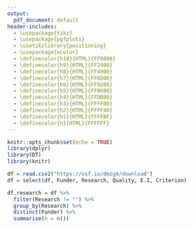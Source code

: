 ```yaml
---
output:
  pdf_document: default
header-includes: 
  - \usepackage{tikz}
  - \usepackage{pgfplots}
  - \usetikzlibrary{positioning}
  - \usepackage{xcolor}
  - \definecolor{h10}{HTML}{FF0000}
  - \definecolor{h9}{HTML}{FF2400}
  - \definecolor{h8}{HTML}{FF4900}
  - \definecolor{h7}{HTML}{FF6D00}
  - \definecolor{h6}{HTML}{FF9200}
  - \definecolor{h5}{HTML}{FFB600}
  - \definecolor{h4}{HTML}{FFDB00}
  - \definecolor{h3}{HTML}{FFFF00}
  - \definecolor{h2}{HTML}{FFFF40}
  - \definecolor{h1}{HTML}{FFFFBF}
  - \definecolor{h}{HTML}{FFFFFF}
---
```


```r
knitr::opts_chunk$set(echo = TRUE)
library(dplyr)
library(DT)
library(knitr)
```

```r
df = read.csv2("https://osf.io/dmzg4/download")
df = select(df, Funder, Research, Quality, E.I, Criterion)
```

```r
df.research = df %>% 
  filter(Research != "") %>%
  group_by(Research) %>% 
  distinct(Funder) %>% 
  summarise(n = n())
```

\begin{tikzpicture}[
mynode/.style={rectangle, draw, text width=.75in, rounded corners, align=center},
lnode/.style={rectangle, draw, rounded corners},
]
%Nodes
\node[mynode, fill = `r paste("h",df.research$n[df.research$Research=="Relationship"], sep = "")`] (Relationship) {Relationship};
\node[mynode, fill = `r paste("h",df.research$n[df.research$Research=="Conscious Action"], sep = "")`] (Active) [below=of Relationship]	{Conscious Action};
\node[mynode, fill = `r paste("h",df.research$n[df.research$Research=="Actor"], sep = "")`] (Actor) [right=of Active]	{Actor};
\node[mynode, fill = `r paste("h",df.research$n[df.research$Research==""], sep = "")`] (Person) [right=of Relationship] {Person};
\node[] (R1) [below=of Active] { };
\node[] (R2) [below=of R1] { };
\node[mynode, fill = `r paste("h",df.research$n[df.research$Research=="Research"], sep = "")`] (Research) [below=of R2] {Research};
\node[mynode, fill = `r paste("h",df.research$n[df.research$Research=="Question at Hand"], sep = "")`] (Question) [left=of Research] {Question at Hand};
\node[mynode, fill = `r paste("h",df.research$n[df.research$Research=="New Knowledge"], sep = "")`] (New) [right=of Research] {New Knowledge};
\node[mynode, fill = `r paste("h",df.research$n[df.research$Research=="Context"], sep = "")`] (Context) [below=of New] {Context};
\node[mynode, fill = `r paste("h",df.research$n[df.research$Research=="Described Procedure"], sep = "")`] (Described) [right=of R1] {Described Procedure};
\node[mynode, fill = `r paste("h",df.research$n[df.research$Research=="Transparency"], sep = "")`] (Transparency) [below=of Context] {Transparency};
\node[mynode, fill = `r paste("h",df.research$n[df.research$Research=="Rules for Description"], sep = "")`] (Rules) [right=of Described] {Rules for Description};
\node[mynode, fill = `r paste("h",df.research$n[df.research$Research=="Provable"], sep = "")`] (Provable) [right=of New] {Provable};
\node[mynode, fill = `r paste("h",df.research$n[df.research$Research=="Beneficial"], sep = "")`] (Beneficial) [above=of Provable] {Beneficial};
\node[mynode, fill = `r paste("h",df.research$n[df.research$Research=="Target Group"], sep = "")`] (Target) [right=of Beneficial] {Target Group};
\node[mynode, fill = `r paste("h",df.research$n[df.research$Research=="Existing Knowledge"], sep = "")`] (Existing) [below=of Provable] {Existing Knowledge};
\node[mynode, fill = `r paste("h",df.research$n[df.research$Research=="Source"], sep = "")`] (Source) [below=of Existing] {Source};
\node[] (R4) [below=of Research] { };
\node[] (R5) [below=of R4] { };
\node[mynode, fill = `r paste("h",df.research$n[df.research$Research=="System of Rules"], sep = "")`] (System) [below left=of R5] {System of Rules};
\node[mynode, fill = `r paste("h",df.research$n[df.research$Research=="Scientific Method"], sep = "")`] (Scientific) [below right=of R5] {Scientific Method}; 
%Lines 
\draw[-latex] (Active.north) to [out=190,in=170] (Relationship.south);
\draw[-latex] (Relationship.south) to [out=10,in=-10] (Active.north);
\draw[-latex] (Active.east) -- (Actor.west);
\draw[-latex] (Actor.north) -- (Person.south);
\draw[-latex] (Research.north) -- (Active.south);
\draw[-latex] (Research.west) -- (Question.east);
\draw[-latex] (Research.south) -- (System.east);
\draw[-latex] (Research.south) -- (Scientific.west);
\draw[-latex] (Research.east) -- (Described.west);
\draw[-latex] (Research.east) -- (New.west);
\draw[-latex] (Research.east) -- (Context.west);
\draw[-latex] (Research.east) -- (Transparency.west);
\draw[-latex] (Described.east) -- (Rules.west);
\draw[-latex] (New.east) -- (Beneficial.west);
\draw[-latex] (New.east) -- (Provable.west);
\draw[-latex] (New.east) -- (Existing.west);
\draw[-latex] (Beneficial.east) -- (Target.west);
\draw[-latex] (Existing.south) -- (Source.north);
\draw[-latex] (Transparency.north) -- (Context.south);

\matrix [draw,above left] at (current bounding box.south east) {
  \node [lnode, fill = h] {n = 0 }; \\
  \node [lnode, fill = h1] {n = 1 }; \\
  \node [lnode, fill = h2] {n = 2 }; \\
  \node [lnode, fill = h3] {n = 3 }; \\
  \node [lnode, fill = h4] {n = 4 }; \\
  \node [lnode, fill = h5] {n = 5 }; \\
  \node [lnode, fill = h6] {n = 6 }; \\
  \node [lnode, fill = h7] {n = 7 }; \\
  \node [lnode, fill = h8] {n = 8 }; \\
  \node [lnode, fill = h9] {n = 9 }; \\
  \node [lnode, fill = h10] {n = 10}; \\
};
\end{tikzpicture}